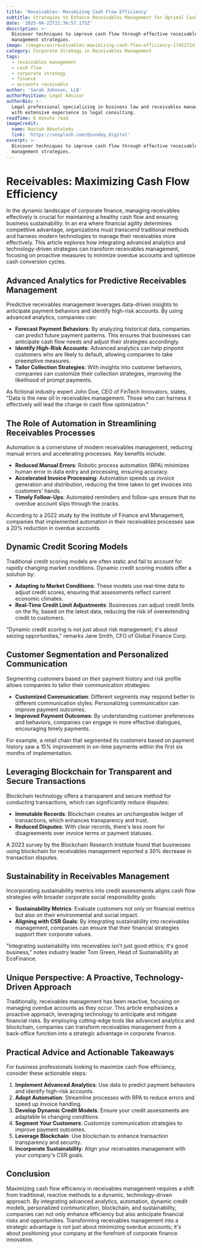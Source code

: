 ```yaml
---
title: 'Receivables: Maximizing Cash Flow Efficiency'
subtitle: Strategies to Enhance Receivables Management for Optimal Cash Flow
date: '2025-04-22T21:36:57.175Z'
description: >-
  Discover techniques to improve cash flow through effective receivables
  management strategies.
image: /images/en/receivables-maximizing-cash-flow-efficiency-1745271417043.jpg
category: Corporate Strategy in Receivables Management
tags:
  - receivables management
  - cash flow
  - corporate strategy
  - finance
  - accounts receivable
author: 'Sarah Johnson, LLB'
authorPosition: Legal Advisor
authorBio: >-
  Legal professional specializing in business law and receivables management
  with extensive experience in legal consulting.
readTime: 6 minute read
imageCredit:
  name: Nastuh Abootalebi
  link: 'https://unsplash.com/@sunday_digital'
excerpt: >-
  Discover techniques to improve cash flow through effective receivables
  management strategies.
---
```

# Receivables: Maximizing Cash Flow Efficiency

In the dynamic landscape of corporate finance, managing receivables effectively is crucial for maintaining a healthy cash flow and ensuring business sustainability. In an era where financial agility determines competitive advantage, organizations must transcend traditional methods and harness modern technologies to manage their receivables more effectively. This article explores how integrating advanced analytics and technology-driven strategies can transform receivables management, focusing on proactive measures to minimize overdue accounts and optimize cash conversion cycles.

## Advanced Analytics for Predictive Receivables Management

Predictive receivables management leverages data-driven insights to anticipate payment behaviors and identify high-risk accounts. By using advanced analytics, companies can:

- **Forecast Payment Behaviors**: By analyzing historical data, companies can predict future payment patterns. This ensures that businesses can anticipate cash flow needs and adjust their strategies accordingly.
- **Identify High-Risk Accounts**: Advanced analytics can help pinpoint customers who are likely to default, allowing companies to take preemptive measures.
- **Tailor Collection Strategies**: With insights into customer behaviors, companies can customize their collection strategies, improving the likelihood of prompt payments.

As fictional industry expert John Doe, CEO of FinTech Innovators, states, "Data is the new oil in receivables management. Those who can harness it effectively will lead the charge in cash flow optimization."

## The Role of Automation in Streamlining Receivables Processes

Automation is a cornerstone of modern receivables management, reducing manual errors and accelerating processes. Key benefits include:

- **Reduced Manual Errors**: Robotic process automation (RPA) minimizes human error in data entry and processing, ensuring accuracy.
- **Accelerated Invoice Processing**: Automation speeds up invoice generation and distribution, reducing the time taken to get invoices into customers' hands.
- **Timely Follow-Ups**: Automated reminders and follow-ups ensure that no overdue account slips through the cracks.

According to a 2022 study by the Institute of Finance and Management, companies that implemented automation in their receivables processes saw a 20% reduction in overdue accounts.

## Dynamic Credit Scoring Models

Traditional credit scoring models are often static and fail to account for rapidly changing market conditions. Dynamic credit scoring models offer a solution by:

- **Adapting to Market Conditions**: These models use real-time data to adjust credit scores, ensuring that assessments reflect current economic climates.
- **Real-Time Credit Limit Adjustments**: Businesses can adjust credit limits on the fly, based on the latest data, reducing the risk of overextending credit to customers.

"Dynamic credit scoring is not just about risk management; it's about seizing opportunities," remarks Jane Smith, CFO of Global Finance Corp.

## Customer Segmentation and Personalized Communication

Segmenting customers based on their payment history and risk profile allows companies to tailor their communication strategies:

- **Customized Communication**: Different segments may respond better to different communication styles. Personalizing communication can improve payment outcomes.
- **Improved Payment Outcomes**: By understanding customer preferences and behaviors, companies can engage in more effective dialogues, encouraging timely payments.

For example, a retail chain that segmented its customers based on payment history saw a 15% improvement in on-time payments within the first six months of implementation.

## Leveraging Blockchain for Transparent and Secure Transactions

Blockchain technology offers a transparent and secure method for conducting transactions, which can significantly reduce disputes:

- **Immutable Records**: Blockchain creates an unchangeable ledger of transactions, which enhances transparency and trust.
- **Reduced Disputes**: With clear records, there's less room for disagreements over invoice terms or payment statuses.

A 2023 survey by the Blockchain Research Institute found that businesses using blockchain for receivables management reported a 30% decrease in transaction disputes.

## Sustainability in Receivables Management

Incorporating sustainability metrics into credit assessments aligns cash flow strategies with broader corporate social responsibility goals:

- **Sustainability Metrics**: Evaluate customers not only on financial metrics but also on their environmental and social impact.
- **Aligning with CSR Goals**: By integrating sustainability into receivables management, companies can ensure that their financial strategies support their corporate values.

"Integrating sustainability into receivables isn't just good ethics; it's good business," notes industry leader Tom Green, Head of Sustainability at EcoFinance.

## Unique Perspective: A Proactive, Technology-Driven Approach

Traditionally, receivables management has been reactive, focusing on managing overdue accounts as they occur. This article emphasizes a proactive approach, leveraging technology to anticipate and mitigate financial risks. By employing cutting-edge tools like advanced analytics and blockchain, companies can transform receivables management from a back-office function into a strategic advantage in corporate finance.

## Practical Advice and Actionable Takeaways

For business professionals looking to maximize cash flow efficiency, consider these actionable steps:

1. **Implement Advanced Analytics**: Use data to predict payment behaviors and identify high-risk accounts.
2. **Adopt Automation**: Streamline processes with RPA to reduce errors and speed up invoice handling.
3. **Develop Dynamic Credit Models**: Ensure your credit assessments are adaptable to changing conditions.
4. **Segment Your Customers**: Customize communication strategies to improve payment outcomes.
5. **Leverage Blockchain**: Use blockchain to enhance transaction transparency and security.
6. **Incorporate Sustainability**: Align your receivables management with your company's CSR goals.

## Conclusion

Maximizing cash flow efficiency in receivables management requires a shift from traditional, reactive methods to a dynamic, technology-driven approach. By integrating advanced analytics, automation, dynamic credit models, personalized communication, blockchain, and sustainability, companies can not only enhance efficiency but also anticipate financial risks and opportunities. Transforming receivables management into a strategic advantage is not just about minimizing overdue accounts; it's about positioning your company at the forefront of corporate finance innovation.
